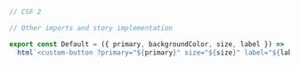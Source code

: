 ```js
// CSF 2

// Other imports and story implementation

export const Default = ({ primary, backgroundColor, size, label }) =>
  html`<custom-button ?primary="${primary}" size="${size}" label="${label}"></custom-button>`;
```
